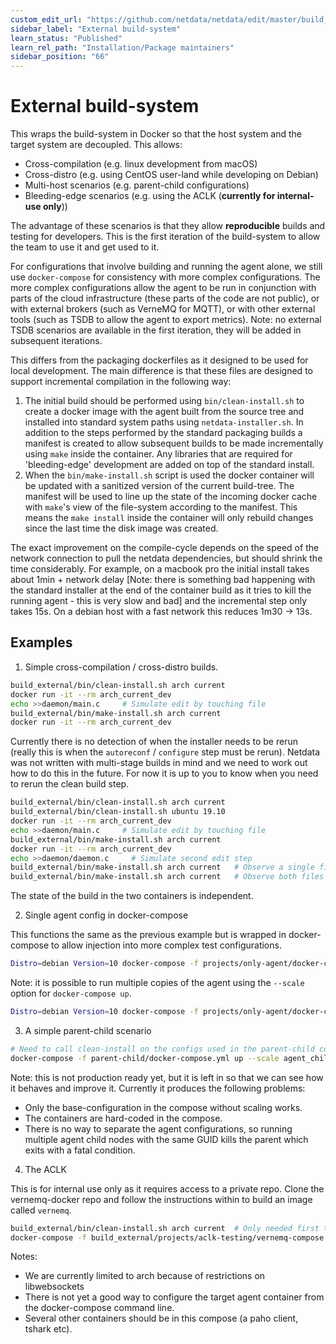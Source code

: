 ```yaml
---
custom_edit_url: "https://github.com/netdata/netdata/edit/master/build_external/README.md"
sidebar_label: "External build-system"
learn_status: "Published"
learn_rel_path: "Installation/Package maintainers"
sidebar_position: "66"
---
```



# External build-system

This wraps the build-system in Docker so that the host system and the target system are
decoupled. This allows:

-   Cross-compilation (e.g. linux development from macOS)
-   Cross-distro (e.g. using CentOS user-land while developing on Debian)
-   Multi-host scenarios (e.g. parent-child configurations)
-   Bleeding-edge scenarios (e.g. using the ACLK (**currently for internal-use only**))

The advantage of these scenarios is that they allow **reproducible** builds and testing
for developers. This is the first iteration of the build-system to allow the team to use
it and get used to it.

For configurations that involve building and running the agent alone, we still use
`docker-compose` for consistency with more complex configurations. The more complex
configurations allow the agent to be run in conjunction with parts of the cloud
infrastructure (these parts of the code are not public), or with external brokers
(such as VerneMQ for MQTT), or with other external tools (such as TSDB to allow the agent to
export metrics). Note: no external TSDB scenarios are available in the first iteration,
they will be added in subsequent iterations.

This differs from the packaging dockerfiles as it designed to be used for local development.
The main difference is that these files are designed to support incremental compilation in
the following way:

1. The initial build should be performed using `bin/clean-install.sh` to create a docker
   image with the agent built from the source tree and installed into standard system paths
   using `netdata-installer.sh`. In addition to the steps performed by the standard packaging
   builds a manifest is created to allow subsequent builds to be made incrementally using
   `make` inside the container. Any libraries that are required for 'bleeding-edge' development
   are added on top of the standard install.
2. When the `bin/make-install.sh` script is used the docker container will be updated with
   a sanitized version of the current build-tree. The manifest will be used to line up the
   state of the incoming docker cache with `make`'s view of the file-system according to the
   manifest. This means the `make install` inside the container will only rebuild changes
   since the last time the disk image was created.

The exact improvement on the compile-cycle depends on the speed of the network connection
to pull the netdata dependencies, but should shrink the time considerably. For example,
on a macbook pro the initial install takes about 1min + network delay [Note: there is
something bad happening with the standard installer at the end of the container build as
it tries to kill the running agent - this is very slow and bad] and the incremental
step only takes 15s. On a debian host with a fast network this reduces 1m30 -> 13s.

## Examples

1. Simple cross-compilation / cross-distro builds.

```bash
build_external/bin/clean-install.sh arch current
docker run -it --rm arch_current_dev
echo >>daemon/main.c     # Simulate edit by touching file
build_external/bin/make-install.sh arch current
docker run -it --rm arch_current_dev
```

Currently there is no detection of when the installer needs to be rerun (really this is
when the `autoreconf` / `configure` step must be rerun). Netdata was not written with
multi-stage builds in mind and we need to work out how to do this in the future. For now
it is up to you to know when you need to rerun the clean build step.

```bash
build_external/bin/clean-install.sh arch current
build_external/bin/clean-install.sh ubuntu 19.10
docker run -it --rm arch_current_dev
echo >>daemon/main.c     # Simulate edit by touching file
build_external/bin/make-install.sh arch current
docker run -it --rm arch_current_dev
echo >>daemon/daemon.c     # Simulate second edit step
build_external/bin/make-install.sh arch current   # Observe a single file is rebuilt
build_external/bin/make-install.sh arch current   # Observe both files are rebuilt
```

The state of the build in the two containers is independent.

2. Single agent config in docker-compose

This functions the same as the previous example but is wrapped in docker-compose to
allow injection into more complex test configurations.

```bash
Distro=debian Version=10 docker-compose -f projects/only-agent/docker-compose.yml up
```

Note: it is possible to run multiple copies of the agent using the `--scale` option for
`docker-compose up`.

```bash
Distro=debian Version=10 docker-compose -f projects/only-agent/docker-compose.yml up --scale agent=3
```

3. A simple parent-child scenario

```bash
# Need to call clean-install on the configs used in the parent-child containers
docker-compose -f parent-child/docker-compose.yml up --scale agent_child1=2
```

Note: this is not production ready yet, but it is left in so that we can see how it behaves
and improve it. Currently it produces the following problems:
  * Only the base-configuration in the compose without scaling works.
  * The containers are hard-coded in the compose.
  * There is no way to separate the agent configurations, so running multiple agent child nodes with the same GUID kills
    the parent which exits with a fatal condition.

4. The ACLK

This is for internal use only as it requires access to a private repo. Clone the vernemq-docker
repo and follow the instructions within to build an image called `vernemq`.

```bash
build_external/bin/clean-install.sh arch current  # Only needed first time
docker-compose -f build_external/projects/aclk-testing/vernemq-compose.yml -f build_external/projects/aclk-testing/agent-compose.yml up --build
```

Notes:
* We are currently limited to arch because of restrictions on libwebsockets
* There is not yet a good way to configure the target agent container from the docker-compose command line.
* Several other containers should be in this compose (a paho client, tshark etc).


